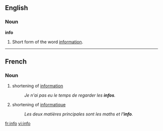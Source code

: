 ==English==
===Noun===
'''info'''
# Short form of the word [[information]].

----
==French==
===Noun===
{{fr-noun|f}}
#shortening of [[information]]
#: ''Je n'ai pas eu le temps de regarder les '''infos'''.''
#shortening of [[informatique]]
#: ''Les deux matières principales sont les maths et l''''info'''.''

[[fr:info]]
[[vi:info]]